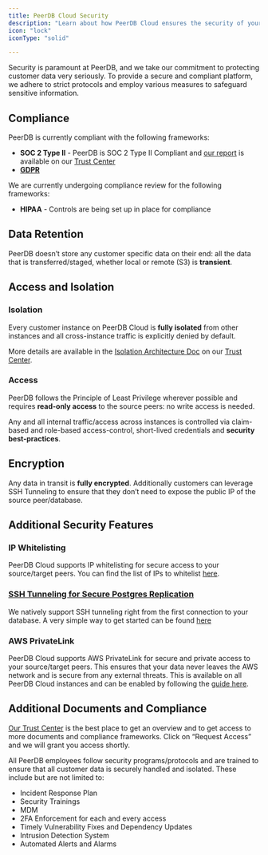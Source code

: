 ```yaml
---
title: PeerDB Cloud Security
description: "Learn about how PeerDB Cloud ensures the security of your data."
icon: "lock"
iconType: "solid"

---
```



Security is paramount at PeerDB, and we take our commitment to protecting customer data very seriously. To provide a secure and compliant platform, we adhere to strict protocols and employ various measures to safeguard sensitive information.


## Compliance

PeerDB is currently compliant with the following frameworks:

* **SOC 2 Type II** - PeerDB is SOC 2 Type II Compliant and [our report](https://trust.peerdb.io/resources?s=t6nuewj8c7b5p948qzhth&name=soc-2-type-ii) is available on our [Trust Center](https://trust.peerdb.io)
* [**GDPR**](https://blog.peerdb.io/peerdb-is-gdpr-compliant)

We are currently undergoing compliance review for the following frameworks:

* **HIPAA** - Controls are being set up in place for compliance


## Data Retention

PeerDB doesn’t store any customer specific data on their end: all the data that is transferred/staged, whether local or remote (S3) is **transient**.


## Access and Isolation


### Isolation

Every customer instance on PeerDB Cloud is **fully isolated** from other instances and all cross-instance traffic is explicitly denied by default.

More details are available in the [Isolation Architecture Doc](https://trust.peerdb.io/resources?s=s4vk91c8wyd5q0aok7x4sh&name=peer-db-cloud-customer-isolation-architecture) on our [Trust Center](https://trust.peerdb.io/).


### Access

PeerDB follows the Principle of Least Privilege wherever possible and requires **read-only access** to the source peers: no write access is needed.

Any and all internal traffic/access across instances is controlled via claim-based and role-based access-control, short-lived credentials and **security best-practices**.

## Encryption

Any data in transit is **fully encrypted**. Additionally customers can leverage SSH Tunneling to ensure that they don’t need to expose the public IP of the source peer/database.


## Additional Security Features

### IP Whitelisting

PeerDB Cloud supports IP whitelisting for secure access to your source/target peers. You can find the list of IPs to whitelist [here](/peerdb-cloud/ip-table).

### [SSH Tunneling for Secure Postgres Replication](https://blog.peerdb.io/ssh-tunneling-for-secure-postgres-replication)

We natively support SSH tunneling right from the first connection to your database. A very simple way to get started can be found [here](/connect/postgres/rds_postgres#peerdb-ssh-tunneling-guide-optional)

### AWS PrivateLink

PeerDB Cloud supports AWS PrivateLink for secure and private access to your source/target peers. This ensures that your data never leaves the AWS network and is secure from any external threats.
This is available on all PeerDB Cloud instances and can be enabled by following the [guide here](/peerdb-cloud/aws-private-link).


## Additional Documents and Compliance

[Our Trust Center](https://trust.peerdb.io/) is the best place to get an overview and to get access to more documents and compliance frameworks. Click on “Request Access” and we will grant you access shortly.

All PeerDB employees follow security programs/protocols and are trained to ensure that all customer data is securely handled and isolated. These include but are not limited to:

* Incident Response Plan
* Security Trainings
* MDM
* 2FA Enforcement for each and every access
* Timely Vulnerability Fixes and Dependency Updates
* Intrusion Detection System
* Automated Alerts and Alarms
